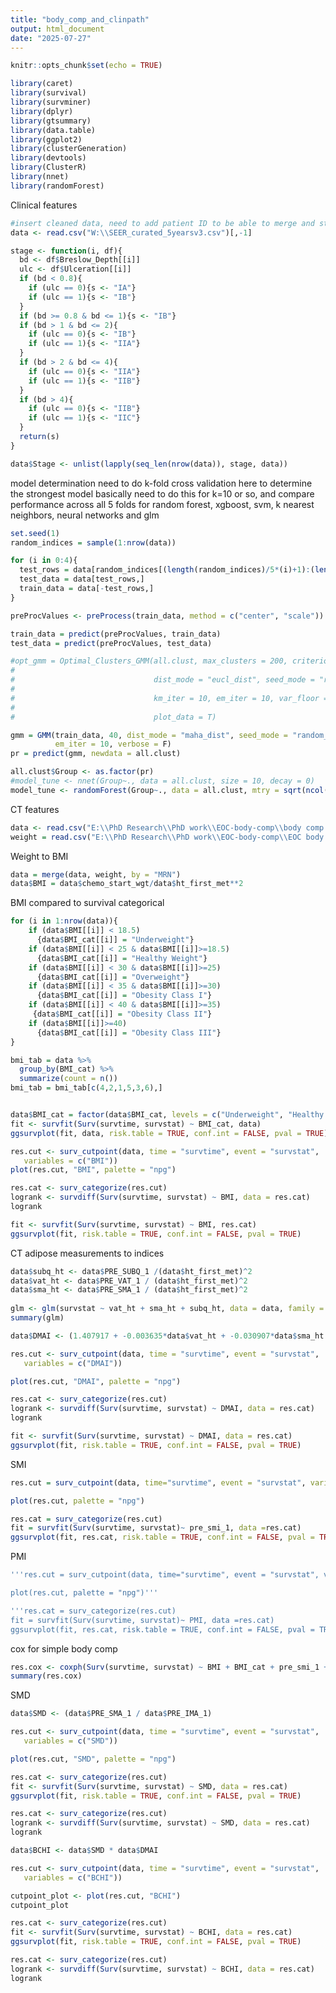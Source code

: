 ```yaml
---
title: "body_comp_and_clinpath"
output: html_document
date: "2025-07-27"
---
```


```r
knitr::opts_chunk$set(echo = TRUE)
```

```r
library(caret)
library(survival)
library(survminer)
library(dplyr)
library(gtsummary)
library(data.table)
library(ggplot2)
library(clusterGeneration)
library(devtools)
library(ClusterR)
library(nnet)
library(randomForest)
```

Clinical features 
```r
#insert cleaned data, need to add patient ID to be able to merge and stratify risk
data <- read.csv("W:\\SEER_curated_5yearsv3.csv")[,-1]
```

```r
stage <- function(i, df){
  bd <- df$Breslow_Depth[[i]]
  ulc <- df$Ulceration[[i]]
  if (bd < 0.8){
    if (ulc == 0){s <- "IA"}
    if (ulc == 1){s <- "IB"}
  }
  if (bd >= 0.8 & bd <= 1){s <- "IB"}
  if (bd > 1 & bd <= 2){
    if (ulc == 0){s <- "IB"}
    if (ulc == 1){s <- "IIA"}
  }
  if (bd > 2 & bd <= 4){
    if (ulc == 0){s <- "IIA"}
    if (ulc == 1){s <- "IIB"}
  }
  if (bd > 4){
    if (ulc == 0){s <- "IIB"}
    if (ulc == 1){s <- "IIC"}
  }
  return(s)
}

data$Stage <- unlist(lapply(seq_len(nrow(data)), stage, data))
```

model determination
need to do k-fold cross validation here to determine the strongest model
basically need to do this for k=10 or so, and compare performance across all 5 folds for random forest, xgboost, svm, k nearest neighbors, neural networks and glm
```r
set.seed(1)
random_indices = sample(1:nrow(data))

for (i in 0:4){
  test_rows = data[random_indices[(length(random_indices)/5*(i)+1):(length(random_indices)/5*(i+1))]]
  test_data = data[test_rows,]
  train_data = data[-test_rows,]
}

preProcValues <- preProcess(train_data, method = c("center", "scale"))

train_data = predict(preProcValues, train_data)
test_data = predict(preProcValues, test_data)

```

 
```r
#opt_gmm = Optimal_Clusters_GMM(all.clust, max_clusters = 200, criterion = "BIC", 
#                               
#                               dist_mode = "eucl_dist", seed_mode = "random_subset",
#                               
#                               km_iter = 10, em_iter = 10, var_floor = 1e-10, 
#                               
#                               plot_data = T)

gmm = GMM(train_data, 40, dist_mode = "maha_dist", seed_mode = "random_subset", km_iter = 10,
          em_iter = 10, verbose = F)   
pr = predict(gmm, newdata = all.clust)

all.clust$Group <- as.factor(pr)
#model_tune <- nnet(Group~., data = all.clust, size = 10, decay = 0)
model_tune <- randomForest(Group~., data = all.clust, mtry = sqrt(ncol(all.clust[,-10])), ntree = 100)
```


CT features
```r
data <- read.csv("E:\\PhD Research\\PhD work\\EOC-body-comp\\body comp dataset.csv")
weight = read.csv("E:\\PhD Research\\PhD work\\EOC-body-comp\\EOC body comp weight.csv")
```
Weight to BMI
```r
data = merge(data, weight, by = "MRN")
data$BMI = data$chemo_start_wgt/data$ht_first_met**2
```

BMI compared to survival categorical
```r
for (i in 1:nrow(data)){
    if (data$BMI[[i]] < 18.5) 
      {data$BMI_cat[[i]] = "Underweight"}
    if (data$BMI[[i]] < 25 & data$BMI[[i]]>=18.5) 
      {data$BMI_cat[[i]] = "Healthy Weight"}
    if (data$BMI[[i]] < 30 & data$BMI[[i]]>=25) 
      {data$BMI_cat[[i]] = "Overweight"}
    if (data$BMI[[i]] < 35 & data$BMI[[i]]>=30) 
      {data$BMI_cat[[i]] = "Obesity Class I"}
    if (data$BMI[[i]] < 40 & data$BMI[[i]]>=35) 
     {data$BMI_cat[[i]] = "Obesity Class II"}
    if (data$BMI[[i]]>=40) 
      {data$BMI_cat[[i]] = "Obesity Class III"}
} 

bmi_tab = data %>%
  group_by(BMI_cat) %>%
  summarize(count = n()) 
bmi_tab = bmi_tab[c(4,2,1,5,3,6),]


data$BMI_cat = factor(data$BMI_cat, levels = c("Underweight", "Healthy Weight", "Overweight", "Obesity Class I", "Obesity Class II", "Obesity Class III"))
fit <- survfit(Surv(survtime, survstat) ~ BMI_cat, data)
ggsurvplot(fit, data, risk.table = TRUE, conf.int = FALSE, pval = TRUE)
```


```r
res.cut <- surv_cutpoint(data, time = "survtime", event = "survstat",
   variables = c("BMI"))
plot(res.cut, "BMI", palette = "npg")
```

```r
res.cat <- surv_categorize(res.cut)
logrank <- survdiff(Surv(survtime, survstat) ~ BMI, data = res.cat)
logrank
```

```r
fit <- survfit(Surv(survtime, survstat) ~ BMI, res.cat)
ggsurvplot(fit, risk.table = TRUE, conf.int = FALSE, pval = TRUE)
```



CT adipose measurements to indices
```r
data$subq_ht <- data$PRE_SUBQ_1 /(data$ht_first_met)^2
data$vat_ht <- data$PRE_VAT_1 / (data$ht_first_met)^2
data$sma_ht <- data$PRE_SMA_1 / (data$ht_first_met)^2
  
glm <- glm(survstat ~ vat_ht + sma_ht + subq_ht, data = data, family = binomial)
summary(glm)
```

```r
data$DMAI <- (1.407917 + -0.003635*data$vat_ht + -0.030907*data$sma_ht + 0.003873*data$subq_ht)
```

```r
res.cut <- surv_cutpoint(data, time = "survtime", event = "survstat",
   variables = c("DMAI"))

plot(res.cut, "DMAI", palette = "npg")
```

```r
res.cat <- surv_categorize(res.cut)
logrank <- survdiff(Surv(survtime, survstat) ~ DMAI, data = res.cat)
logrank
```

```r
fit <- survfit(Surv(survtime, survstat) ~ DMAI, data = res.cat)
ggsurvplot(fit, risk.table = TRUE, conf.int = FALSE, pval = TRUE)
```
SMI
```r
res.cut = surv_cutpoint(data, time="survtime", event = "survstat", variables = c("pre_smi_1"))

plot(res.cut, palette = "npg")
```

```r
res.cat = surv_categorize(res.cut)
fit = survfit(Surv(survtime, survstat)~ pre_smi_1, data =res.cat)
ggsurvplot(fit, res.cat, risk.table = TRUE, conf.int = FALSE, pval = TRUE)
```


PMI
```r
'''res.cut = surv_cutpoint(data, time="survtime", event = "survstat", variables = c("PMI"))

plot(res.cut, palette = "npg")'''
```

```r
'''res.cat = surv_categorize(res.cut)
fit = survfit(Surv(survtime, survstat)~ PMI, data =res.cat)
ggsurvplot(fit, res.cat, risk.table = TRUE, conf.int = FALSE, pval = TRUE)'''
```

cox for simple body comp
```r
res.cox <- coxph(Surv(survtime, survstat) ~ BMI + BMI_cat + pre_smi_1 + DMAI, data =  data)
summary(res.cox)
```


SMD
```r
data$SMD <- (data$PRE_SMA_1 / data$PRE_IMA_1)
```

```r
res.cut <- surv_cutpoint(data, time = "survtime", event = "survstat",
   variables = c("SMD"))

plot(res.cut, "SMD", palette = "npg")
```

```r
res.cat <- surv_categorize(res.cut)
fit <- survfit(Surv(survtime, survstat) ~ SMD, data = res.cat)
ggsurvplot(fit, risk.table = TRUE, conf.int = FALSE, pval = TRUE)
```

```r
res.cat <- surv_categorize(res.cut)
logrank <- survdiff(Surv(survtime, survstat) ~ SMD, data = res.cat)
logrank
```

```r
data$BCHI <- data$SMD * data$DMAI
```

```r
res.cut <- surv_cutpoint(data, time = "survtime", event = "survstat",
   variables = c("BCHI"))

cutpoint_plot <- plot(res.cut, "BCHI")
cutpoint_plot
```


```r
res.cat <- surv_categorize(res.cut)
fit <- survfit(Surv(survtime, survstat) ~ BCHI, data = res.cat)
ggsurvplot(fit, risk.table = TRUE, conf.int = FALSE, pval = TRUE)
```

```r
res.cat <- surv_categorize(res.cut)
logrank <- survdiff(Surv(survtime, survstat) ~ BCHI, data = res.cat)
logrank
```
